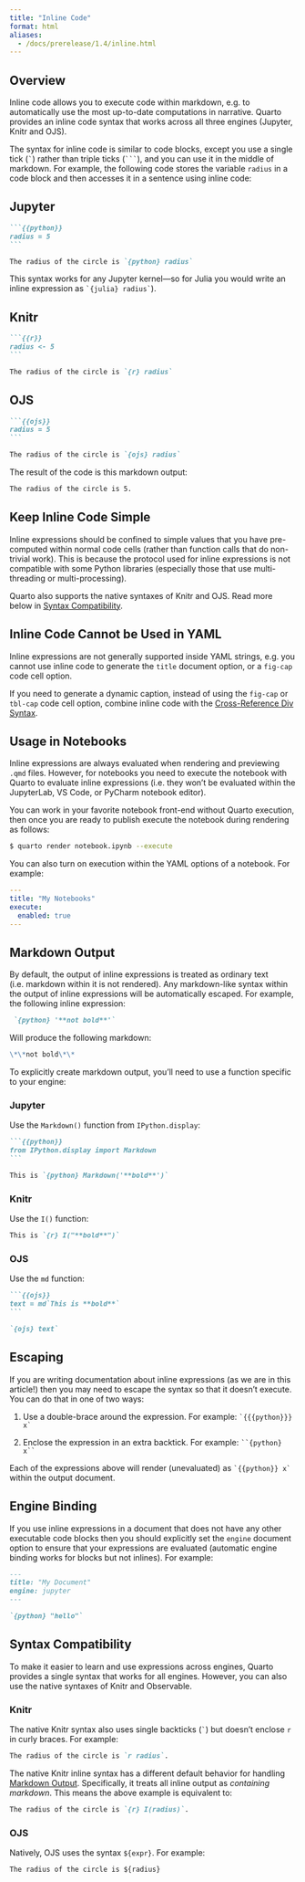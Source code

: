 ```yaml
---
title: "Inline Code"
format: html
aliases: 
  - /docs/prerelease/1.4/inline.html
---
```


## Overview

Inline code allows you to execute code within markdown, e.g. to automatically use the most up-to-date computations in narrative. Quarto provides an inline code syntax that works across all three engines (Jupyter, Knitr and OJS).

The syntax for inline code is similar to code blocks, except you use a single tick (`` ` ``) rather than triple ticks (```` ``` ````), and you can use it in the middle of markdown. For example, the following code stores the variable `radius` in a code block and then accesses it in a sentence using inline code:

::: {.panel-tabset group="engine"}
## Jupyter

```` markdown
```{{python}}
radius = 5
```

The radius of the circle is `{python} radius`
````

This syntax works for any Jupyter kernel---so for Julia you would write an inline expression as `` `{julia} radius` ``).

## Knitr

```` markdown
```{{r}}
radius <- 5
```

The radius of the circle is `{r} radius`
````

## OJS

```` markdown
```{{ojs}}
radius = 5
```

The radius of the circle is `{ojs} radius`
````
:::

The result of the code is this markdown output:

``` markdown
The radius of the circle is 5.
```

::: callout-caution

## Keep Inline Code Simple

Inline expressions should be confined to simple values that you have pre-computed within normal code cells (rather than function calls that do non-trivial work). This is because the protocol used for inline expressions is not compatible with some Python libraries (especially those that use multi-threading or multi-processing).
:::

Quarto also supports the native syntaxes of Knitr and OJS. Read more below in [Syntax Compatibility].

::: {.callout-important}

## Inline Code Cannot be Used in YAML

Inline expressions are not generally supported inside YAML strings, e.g. you cannot use inline code to generate  the `title` document option, or a `fig-cap` code cell option.

If you need to generate a dynamic caption, instead of using the `fig-cap` or `tbl-cap` code cell option, combine inline code with the [Cross-Reference Div Syntax](/docs/authoring/cross-references-divs.qmd#computed-captions).

:::

## Usage in Notebooks

Inline expressions are always evaluated when rendering and previewing `.qmd` files. However, for notebooks you need to execute the notebook with Quarto to evaluate inline expressions (i.e. they won't be evaluated within the JupyterLab, VS Code, or PyCharm notebook editor).

You can work in your favorite notebook front-end without Quarto execution, then once you are ready to publish execute the notebook during rendering as follows:

``` .bash
$ quarto render notebook.ipynb --execute
```

You can also turn on execution within the YAML options of a notebook. For example:

``` yaml
---
title: "My Notebooks"
execute:
  enabled: true
---
```

## Markdown Output

By default, the output of inline expressions is treated as ordinary text (i.e. markdown within it is not rendered). Any markdown-like syntax within the output of inline expressions will be automatically escaped. For example, the following inline expression:

``` markdown
 `{python} '**not bold**'` 
```

Will produce the following markdown:

``` markdown
\*\*not bold\*\*
```

To explicitly create markdown output, you'll need to use a function specific to your engine:

::: {.panel-tabset group="engine"}
### Jupyter

Use the `Markdown()` function from `IPython.display`:

```` markdown
```{{python}}
from IPython.display import Markdown
```

This is `{python} Markdown('**bold**')`
````

### Knitr

Use the `I()` function:

``` markdown
This is `{r} I("**bold**")`
```

### OJS

Use the `md` function:

```` markdown
```{{ojs}}
text = md`This is **bold**`
```

`{ojs} text`
````
:::

## Escaping

If you are writing documentation about inline expressions (as we are in this article!) then you may need to escape the syntax so that it doesn't execute. You can do that in one of two ways:

1)  Use a double-brace around the expression. For example: `` `{{{python}}} x` ``

2)  Enclose the expression in an extra backtick. For example: ``` ``{python} x`` ```

Each of the expressions above will render (unevaluated) as `` `{{python}} x` `` within the output document.

## Engine Binding

If you use inline expressions in a document that does not have any other executable code blocks then you should explicitly set the `engine` document option to ensure that your expressions are evaluated (automatic engine binding works for blocks but not inlines). For example:

``` markdown
---
title: "My Document"
engine: jupyter
---

`{python} "hello"`
```

## Syntax Compatibility

To make it easier to learn and use expressions across engines, Quarto provides a single syntax that works for all engines. However, you can also use the native syntaxes of Knitr and Observable.

### Knitr

The native Knitr syntax also uses single backticks (`` ` ``) but doesn't enclose `r` in curly braces. For example:

``` markdown
The radius of the circle is `r radius`.
```

The native Knitr inline syntax has a different default behavior for handling [Markdown Output]. Specifically, it treats all inline output as *containing markdown*. This means the above example is equivalent to:

```markdown
The radius of the circle is `{r} I(radius)`.
```

### OJS

Natively, OJS uses the syntax `${expr}`. For example:

``` markdown
The radius of the circle is ${radius}
```